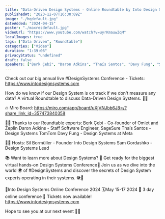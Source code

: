 ```yaml
---
title: "Data-Driven Design Systems - Online Roundtable by Into Design Systems"
publishedAt: "2023-12-07T16:30:09Z"
image: "./hqdefault.jpg"
dateAdded: "2024-04-15"
poster: "./maxresdefault.jpg"
videoUrl: "https://www.youtube.com/watch?v=uyrKmauwZqM"
localImages: true
tags: ["Data Driven", "Roundtable"]
categories: ["Video"]
duration: "1:39:06"
privacyStatus: "undefined"
draft: false
speakers: ["Berk Çebi", "Daron Adkins", "Thaís Santos", "Davy Fung", "Sil Bormüller", "Sam Gordashko"]
---
```

Check out our big annual live #DesignSystems Conference - Tickets: https://www.intodesignsystems.com

How do we know if our Design System is on track if we don't measure any data? A virtual Roundtable to discuss Data-Driven Design Systems. 🎨📐

🔥 Miro Board: https://miro.com/app/board/uXjVNJbb6J8=/?share_link_id=357473840358

🙏🏼 Thanks to our Roundtable experts:
Berk Çebi - Co-founder of Omlet and Zeplin
Daron Adkins - Staff Software Engineer, SageSure
Thaís Santos - Design Systems TomTom
Davy Fung - Design Systems at Meta

👋🏻 Hosts:
Sil Bormüller - Founder Into Design Systems
Sam Gordashko - Design Systems Lead

📚 Want to learn more about Design Systems?
🌟 Get ready for the biggest virtual hands-on Design Systems Conference🌟
Join us as we dive into the world 🌍 of #DesignSystems and discover the secrets of Design System experts operating in their systems. 🛠️🎨

📐Into Design Systems Online Conference 2024
🗓️May 15-17 2024
🚀 3 day online conference
🎫 Tickets now available! 
https://www.intodesignsystems.com

Hope to see you at our next event 🙌🏻

